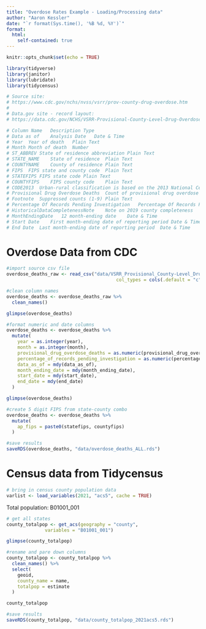 ```yaml
---
title: "Overdose Rates Example - Loading/Processing data"
author: "Aaron Kessler"
date: "`r format(Sys.time(), '%B %d, %Y')`"
format:
  html:
    self-contained: true
---
```


```r
knitr::opts_chunk$set(echo = TRUE)

library(tidyverse)
library(janitor)
library(lubridate)
library(tidycensus)

# Source site:
# https://www.cdc.gov/nchs/nvss/vsrr/prov-county-drug-overdose.htm
# 
# Data.gov site - record layout:
# https://data.cdc.gov/NCHS/VSRR-Provisional-County-Level-Drug-Overdose-Death-/gb4e-yj24/

# Column Name	Description	Type
# Data as of	Analysis Date	Date & Time
# Year	Year of death	Plain Text
# Month	Month of death	Number
# ST_ABBREV	State of residence abbreviation	Plain Text
# STATE_NAME	State of residence	Plain Text
# COUNTYNAME	County of residence	Plain Text
# FIPS	FIPS state and county code	Plain Text
# STATEFIPS	FIPS state code	Plain Text
# COUNTYFIPS	FIPS county code	Plain Text
# CODE2013	Urban-rural classification is based on the 2013 National Center for Health Statistics Urban-Rural Classification Scheme for Counties	Number
# Provisional Drug Overdose Deaths	Count of provisional drug overdose deaths	Number
# Footnote	Suppressed counts (1-9)	Plain Text
# Percentage Of Records Pending Investigation	Percentage Of Records Pending Investigation	Number
# HistoricalDataCompletenessNote	Note on 2019 county completeness	Plain Text
# MonthEndingDate	12 month-ending date	Date & Time
# Start Date	First month-ending date of reporting period	Date & Time
# End Date	Last month-ending date of reporting period	Date & Time


```

# Overdose Data from CDC
```r
#import source csv file
overdose_deaths_raw <- read_csv("data/VSRR_Provisional_County-Level_Drug_Overdose_Death_Counts.csv",
                                        col_types = cols(.default = "c"))
```


```r
#clean column names
overdose_deaths <- overdose_deaths_raw %>% 
  clean_names()

glimpse(overdose_deaths)
```


```r
#format numeric and date columns
overdose_deaths <- overdose_deaths %>% 
  mutate(
    year = as.integer(year),
    month = as.integer(month),
    provisional_drug_overdose_deaths = as.numeric(provisional_drug_overdose_deaths),
    percentage_of_records_pending_investigation = as.numeric(percentage_of_records_pending_investigation),
    data_as_of = mdy(data_as_of),
    month_ending_date = mdy(month_ending_date),
    start_date = mdy(start_date),
    end_date = mdy(end_date)
  ) 

glimpse(overdose_deaths)
```


```r
#create 5 digit FIPS from state-county combo
overdose_deaths <- overdose_deaths %>% 
  mutate(
    ap_fips = paste0(statefips, countyfips)
  )
```


```r
#save results
saveRDS(overdose_deaths, "data/overdose_deaths_ALL.rds")
```



# Census data from Tidycensus

```r
# bring in census county population data
varlist <- load_variables(2021, "acs5", cache = TRUE)
```

Total population: B01001_001

```r
# get all states
county_totalpop <- get_acs(geography = "county",
              variables = "B01001_001")

glimpse(county_totalpop)
```


```r
#rename and pare down columns
county_totalpop <- county_totalpop %>% 
  clean_names() %>% 
  select(
    geoid,
    county_name = name,
    totalpop = estimate
  )

county_totalpop
```


```r
#save results 
saveRDS(county_totalpop, "data/county_totalpop_2021acs5.rds")

```


